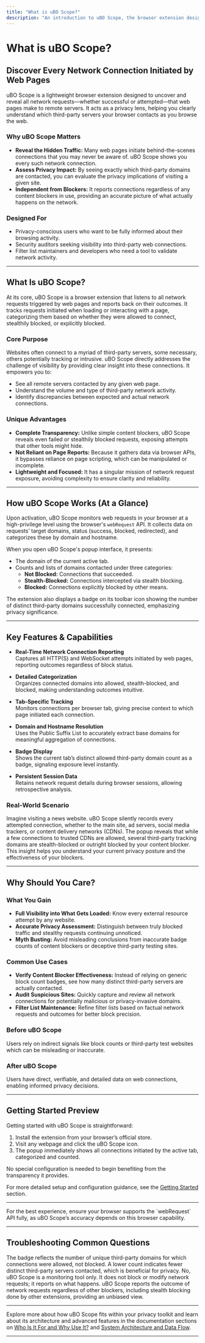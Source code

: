 ```yaml
---
title: "What is uBO Scope?"
description: "An introduction to uBO Scope, the browser extension designed to reveal all actual network connections—successful or attempted—initiated by web pages. Understand its mission: clarifying what third-party connections occur and helping users assess privacy impact."
---
```


# What is uBO Scope?

## Discover Every Network Connection Initiated by Web Pages

uBO Scope is a lightweight browser extension designed to uncover and reveal all network requests—whether successful or attempted—that web pages make to remote servers. It acts as a privacy lens, helping you clearly understand which third-party servers your browser contacts as you browse the web.

### Why uBO Scope Matters

- **Reveal the Hidden Traffic:** Many web pages initiate behind-the-scenes connections that you may never be aware of. uBO Scope shows you every such network connection.
- **Assess Privacy Impact:** By seeing exactly which third-party domains are contacted, you can evaluate the privacy implications of visiting a given site.
- **Independent from Blockers:** It reports connections regardless of any content blockers in use, providing an accurate picture of what actually happens on the network.

### Designed For

- Privacy-conscious users who want to be fully informed about their browsing activity.
- Security auditors seeking visibility into third-party web connections.
- Filter list maintainers and developers who need a tool to validate network activity.

---

## What Is uBO Scope?

At its core, uBO Scope is a browser extension that listens to all network requests triggered by web pages and reports back on their outcomes. It tracks requests initiated when loading or interacting with a page, categorizing them based on whether they were allowed to connect, stealthily blocked, or explicitly blocked.

### Core Purpose

Websites often connect to a myriad of third-party servers, some necessary, others potentially tracking or intrusive. uBO Scope directly addresses the challenge of visibility by providing clear insight into these connections. It empowers you to:

- See all remote servers contacted by any given web page.
- Understand the volume and type of third-party network activity.
- Identify discrepancies between expected and actual network connections.

### Unique Advantages

- **Complete Transparency:** Unlike simple content blockers, uBO Scope reveals even failed or stealthily blocked requests, exposing attempts that other tools might hide.
- **Not Reliant on Page Reports:** Because it gathers data via browser APIs, it bypasses reliance on page scripting, which can be manipulated or incomplete.
- **Lightweight and Focused:** It has a singular mission of network request exposure, avoiding complexity to ensure clarity and reliability.

---

## How uBO Scope Works (At a Glance)

Upon activation, uBO Scope monitors web requests in your browser at a high-privilege level using the browser's `webRequest` API. It collects data on requests’ target domains, status (success, blocked, redirected), and categorizes these by domain and hostname.

When you open uBO Scope's popup interface, it presents:

- The domain of the current active tab.
- Counts and lists of domains contacted under three categories:
  - **Not Blocked:** Connections that succeeded.
  - **Stealth-Blocked:** Connections intercepted via stealth blocking.
  - **Blocked:** Connections explicitly blocked by other means.

The extension also displays a badge on its toolbar icon showing the number of distinct third-party domains successfully connected, emphasizing privacy significance.

---

## Key Features & Capabilities

- **Real-Time Network Connection Reporting**  
  Captures all HTTP(S) and WebSocket attempts initiated by web pages, reporting outcomes regardless of block status.

- **Detailed Categorization**  
  Organizes connected domains into allowed, stealth-blocked, and blocked, making understanding outcomes intuitive.

- **Tab-Specific Tracking**  
  Monitors connections per browser tab, giving precise context to which page initiated each connection.

- **Domain and Hostname Resolution**  
  Uses the Public Suffix List to accurately extract base domains for meaningful aggregation of connections.

- **Badge Display**  
  Shows the current tab’s distinct allowed third-party domain count as a badge, signaling exposure level instantly.

- **Persistent Session Data**  
  Retains network request details during browser sessions, allowing retrospective analysis.

### Real-World Scenario

Imagine visiting a news website. uBO Scope silently records every attempted connection, whether to the main site, ad servers, social media trackers, or content delivery networks (CDNs). The popup reveals that while a few connections to trusted CDNs are allowed, several third-party tracking domains are stealth-blocked or outright blocked by your content blocker. This insight helps you understand your current privacy posture and the effectiveness of your blockers.

---

## Why Should You Care?

### What You Gain

- **Full Visibility into What Gets Loaded:** Know every external resource attempt by any website.
- **Accurate Privacy Assessment:** Distinguish between truly blocked traffic and stealthy requests continuing unnoticed.
- **Myth Busting:** Avoid misleading conclusions from inaccurate badge counts of content blockers or deceptive third-party testing sites.

### Common Use Cases

- **Verify Content Blocker Effectiveness:** Instead of relying on generic block count badges, see how many distinct third-party servers are actually contacted.
- **Audit Suspicious Sites:** Quickly capture and review all network connections for potentially malicious or privacy-invasive domains.
- **Filter List Maintenance:** Refine filter lists based on factual network requests and outcomes for better block precision.

### Before uBO Scope

Users rely on indirect signals like block counts or third-party test websites which can be misleading or inaccurate.

### After uBO Scope

Users have direct, verifiable, and detailed data on web connections, enabling informed privacy decisions.

---

## Getting Started Preview

Getting started with uBO Scope is straightforward:

1. Install the extension from your browser’s official store.
2. Visit any webpage and click the uBO Scope icon.
3. The popup immediately shows all connections initiated by the active tab, categorized and counted.

No special configuration is needed to begin benefiting from the transparency it provides.

For more detailed setup and configuration guidance, see the [Getting Started](../getting-started/setup-and-installation/prerequisites-system-requirements) section.

---

<Tip>
For the best experience, ensure your browser supports the `webRequest` API fully, as uBO Scope’s accuracy depends on this browser capability.
</Tip>

---

## Troubleshooting Common Questions

<AccordionGroup title="Frequently Asked Questions">
<Accordion title="Why does my badge count show fewer domains sometimes?">
The badge reflects the number of unique third-party domains for which connections were allowed, not blocked. A lower count indicates fewer distinct third-party servers contacted, which is beneficial for privacy.
</Accordion>
<Accordion title="Does uBO Scope block any connections itself?">
No, uBO Scope is a monitoring tool only. It does not block or modify network requests; it reports on what happens.
</Accordion>
<Accordion title="Is uBO Scope affected by other content blockers?">
uBO Scope reports the outcome of network requests regardless of other blockers, including stealth blocking done by other extensions, providing an unbiased view.
</Accordion>
</AccordionGroup>

---

Explore more about how uBO Scope fits within your privacy toolkit and learn about its architecture and advanced features in the documentation sections on [Who Is It For and Why Use It?](./who-is-it-for-and-why-use-it) and [System Architecture and Data Flow](./system-architecture-and-data-flow).

---